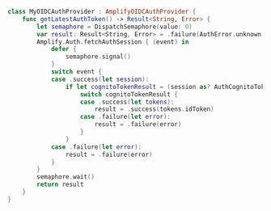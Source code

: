 ```swift
class MyOIDCAuthProvider : AmplifyOIDCAuthProvider {
    func getLatestAuthToken() -> Result<String, Error> {
        let semaphore = DispatchSemaphore(value: 0)
        var result: Result<String, Error> = .failure(AuthError.unknown("Could not retrieve Cognito token"))
        Amplify.Auth.fetchAuthSession { (event) in
            defer {
                semaphore.signal()
            }
            switch event {
            case .success(let session):
                if let cognitoTokenResult = (session as? AuthCognitoTokensProvider)?.getCognitoTokens() {
                    switch cognitoTokenResult {
                    case .success(let tokens):
                        result = .success(tokens.idToken)
                    case .failure(let error):
                        result = .failure(error)
                    }
                }
            case .failure(let error):
                result = .failure(error)
            }
        }
        semaphore.wait()
        return result
    }
}
```